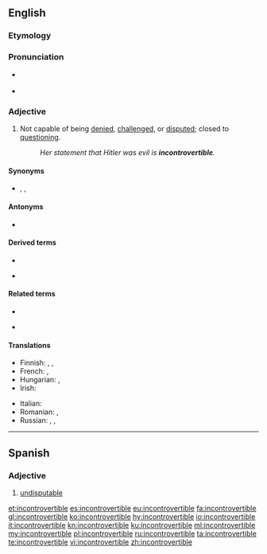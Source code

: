 ==English==

===Etymology===
{{prefix|in|controvertible|lang=en}}

===Pronunciation===
* {{a|UK}} {{IPA|/ˌɪŋ.kɒn.tɹəˈvɜː.təbl̩/|lang=en}}
* {{audio|En-uk-incontrovertible.ogg|Audio (UK)|lang=en}}

===Adjective===
{{en-adj}}

# Not capable of being [[denied]], [[challenged]], or [[disputed]]; closed to [[question]]ing.
#: ''Her statement that Hitler was evil is '''incontrovertible'''.''

====Synonyms====
* {{l|en|indisputable}}, {{l|en|undeniable}}, {{l|en|unquestionable}}

====Antonyms====
* {{l|en|controvertible}}

====Derived terms====
{{rel-top3|Terms derived from "incontrovertible"}}
* {{l|en|incontrovertibility}}
{{rel-mid3}}
* {{l|en|incontrovertibly}}
{{rel-mid3}}
{{rel-bottom}}

====Related terms====
{{rel-top3|Terms etymologically related to "incontrovertible"}}
* {{l|en|controvert}}
{{rel-mid3}}
* {{l|en|controversy}}
{{rel-mid3}}
{{rel-bottom}}

====Translations====
{{trans-top|Not capable of being denied, challenged, or disputed; closed to questioning}}
* Finnish: {{t+|fi|kiistaton}}, {{t|fi|kieltämätön}}, {{t|fi|kiistämätön}}
* French: {{t+|fr|irréfutable}}, {{t+|fr|incontestable}}
* Hungarian: {{t+|hu|kétségbevonhatatlan}}, {{t|hu|tagadhatatlan}}
* Irish: {{t|ga|dobhréagnaithe}}
{{trans-mid}}
* Italian: {{t+|it|incontrovertibile}}
* Romanian: {{t+|ro|irefutabil|m}}, {{t|ro|necontroversabil|m}} {{qualifier|rare}}
* Russian: {{t+|ru|неопровержимый}}, {{t+|ru|неоспоримый}}, {{t+|ru|несомне́нный}}
{{trans-bottom}}

----

==Spanish==

===Adjective===
{{es-adj}}

# [[undisputable]]

[[et:incontrovertible]]
[[es:incontrovertible]]
[[eu:incontrovertible]]
[[fa:incontrovertible]]
[[gl:incontrovertible]]
[[ko:incontrovertible]]
[[hy:incontrovertible]]
[[io:incontrovertible]]
[[it:incontrovertible]]
[[kn:incontrovertible]]
[[ku:incontrovertible]]
[[ml:incontrovertible]]
[[my:incontrovertible]]
[[pl:incontrovertible]]
[[ru:incontrovertible]]
[[ta:incontrovertible]]
[[te:incontrovertible]]
[[vi:incontrovertible]]
[[zh:incontrovertible]]